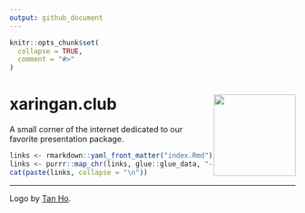 ```yaml
---
output: github_document
---
```


<!-- README.md is generated from README.Rmd. Please edit that file -->

```r
knitr::opts_chunk$set(
  collapse = TRUE,
  comment = "#>"
)
```

# xaringan.club <a href="https://xaringan.club"><img src="https://xaringan.club/xaringanclub.png" align="right" height="144px" /></a>

<!-- badges: start -->
<!-- badges: end -->

A small corner of the internet dedicated to our favorite presentation package.

```r
links <- rmarkdown::yaml_front_matter("index.Rmd")$links
links <- purrr::map_chr(links, glue::glue_data, "- [{label}]({url})")
cat(paste(links, collapse = "\n"))
```

---

Logo by [Tan Ho](https://github.com/dynastyprocess/graphics/tree/main/xaringanclub).
